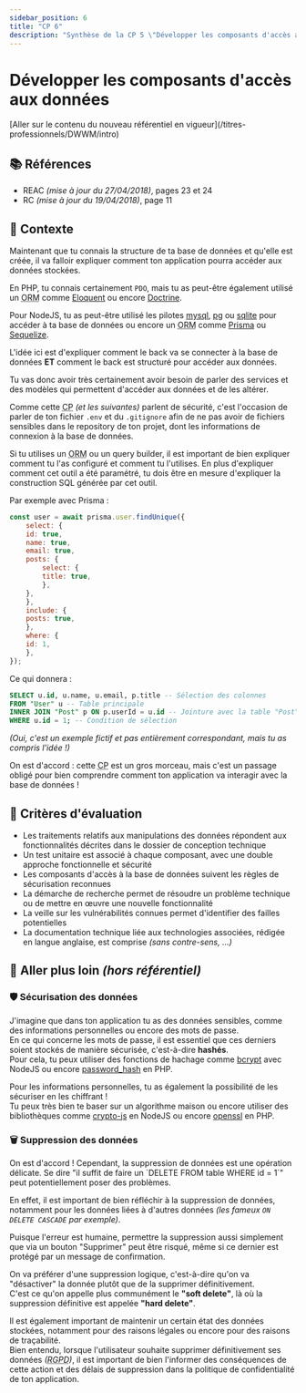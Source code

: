 ```yaml
---
sidebar_position: 6
title: "CP 6"
description: "Synthèse de la CP 5 \"Développer les composants d'accès aux données\" du titre professionnel Développeur Web et Web Mobile (DWWM TP-01280m03, référentiel expiré)."
---
```



# Développer les composants d'accès aux données

<Admonition type="warning" title="Attention, tu es en train de consulter un référentiel expiré !">
  [Aller sur le contenu du nouveau référentiel en vigueur](/titres-professionnels/DWWM/intro)
</Admonition>

## 📚 Références

- REAC _(mise à jour du 27/04/2018)_, pages 23 et 24
- RC _(mise à jour du 19/04/2018)_, page 11

## 🚀 Contexte

Maintenant que tu connais la structure de ta base de données et qu'elle est créée, il va falloir expliquer comment ton application pourra accéder aux données stockées.

En PHP, tu connais certainement `PDO`, mais tu as peut-être également utilisé un <abbr title="Object-Relational Mapping">ORM</abbr>
comme [Eloquent](https://laravel.com/docs/11.x/eloquent) ou encore [Doctrine](https://symfony.com/doc/current/doctrine.html).

Pour NodeJS, tu as peut-être utilisé les pilotes [mysql](https://www.npmjs.com/package/mysql), [pg](https://www.npmjs.com/package/pg) ou
[sqlite](https://www.npmjs.com/package/sqlite) pour accéder à ta base de données ou encore un <abbr title="Object-Relational Mapping">ORM</abbr>
comme [Prisma](https://www.npmjs.com/package/prisma) ou [Sequelize](https://www.npmjs.com/package/sequelize).

L'idée ici est d'expliquer comment le back va se connecter à la base de données **ET** comment le back est structuré pour accéder aux données.

Tu vas donc avoir très certainement avoir besoin de parler des services et des modèles qui permettent d'accéder aux données et de les altérer.

Comme cette <abbr title="Compétence Professionnelle">CP</abbr> _(et les suivantes)_ parlent de sécurité,
c'est l'occasion de parler de ton fichier `.env` et du `.gitignore` afin de ne pas avoir de fichiers sensibles dans le repository de ton projet,
dont les informations de connexion à la base de données.

<Admonition type="warning" title="Utilisation d'ORM/query builder">
  Si tu utilises un <abbr title="Object-Relational Mapping">ORM</abbr> ou un query builder, il est important de bien expliquer comment tu l'as configuré et comment tu l'utilises.  
  En plus d'expliquer comment cet outil a été paramétré, tu dois être en mesure d'expliquer la construction SQL générée par cet outil.

  Par exemple avec Prisma :
  ```javascript showLineNumbers
  const user = await prisma.user.findUnique({
      select: {
      id: true,
      name: true,
      email: true,
      posts: {
          select: {
          title: true,
          },
      },
      },
      include: {
      posts: true,
      },
      where: {
      id: 1,
      },
  });
  ```

  Ce qui donnera :
  ```sql
  SELECT u.id, u.name, u.email, p.title -- Sélection des colonnes
  FROM "User" u -- Table principale
  INNER JOIN "Post" p ON p.userId = u.id -- Jointure avec la table "Post"
  WHERE u.id = 1; -- Condition de sélection
  ```

  _(Oui, c'est un exemple fictif et pas entièrement correspondant, mais tu as compris l'idée !)_
</Admonition> 

On est d'accord : cette <abbr title="Compétence Professionnelle">CP</abbr> est un gros morceau,
mais c'est un passage obligé pour bien comprendre comment ton application va interagir avec la base de données !

## 🎯 Critères d'évaluation

- Les traitements relatifs aux manipulations des données répondent aux fonctionnalités décrites dans le dossier de conception technique
- Un test unitaire est associé à chaque composant, avec une double approche fonctionnelle et sécurité
- Les composants d'accès à la base de données suivent les règles de sécurisation reconnues
- La démarche de recherche permet de résoudre un problème technique ou de mettre en œuvre une nouvelle fonctionnalité
- La veille sur les vulnérabilités connues permet d'identifier des failles potentielles
- La documentation technique liée aux technologies associées, rédigée en langue anglaise, est comprise _(sans contre-sens, ...)_

## 🤯 Aller plus loin _(hors référentiel)_

### 🛡️ Sécurisation des données

J'imagine que dans ton application tu as des données sensibles, comme des informations personnelles ou encore des mots de passe.  
En ce qui concerne les mots de passe, il est essentiel que ces derniers soient stockés de manière sécurisée, c'est-à-dire **hashés**.  
Pour cela, tu peux utiliser des fonctions de hachage comme [bcrypt](https://www.npmjs.com/package/bcrypt) avec NodeJS ou encore [password_hash](https://www.php.net/manual/fr/function.password-hash.php) en PHP.

Pour les informations personnelles, tu as également la possibilité de les sécuriser en les chiffrant !  
Tu peux très bien te baser sur un algorithme maison ou encore utiliser des bibliothèques comme [crypto-js](https://www.npmjs.com/package/crypto-js) en NodeJS ou encore [openssl](https://www.php.net/manual/en/book.openssl.php) en PHP.

### 🗑️ Suppression des données

<Admonition type="quote" title="Un peu de ménage ne fait jamais de mal !">
  On est d'accord ! Cependant, la suppression de données est une opération délicate.  
  Se dire "il suffit de faire un `DELETE FROM table WHERE id = 1`" peut potentiellement poser des problèmes.
</Admonition>

En effet, il est important de bien réfléchir à la suppression de données, notamment pour les données liées à d'autres données _(les fameux `ON DELETE CASCADE` par exemple)_.

Puisque l'erreur est humaine, permettre la suppression aussi simplement que via un bouton "Supprimer" peut être risqué, même si ce dernier est protégé par un message de confirmation.

On va préférer d'une suppression logique, c'est-à-dire qu'on va "désactiver" la donnée plutôt que de la supprimer définitivement.  
C'est ce qu'on appelle plus communément le **"soft delete"**, là où la suppression définitive est appelée **"hard delete"**.

Il est également important de maintenir un certain état des données stockées, notamment pour des raisons légales ou encore pour des raisons de traçabilité.  
Bien entendu, lorsque l'utilisateur souhaite supprimer définitivement ses données _(<abbr title="Règlement Général sur la Protection des Données">RGPD</abbr>)_,
il est important de bien l'informer des conséquences de cette action et des délais de suppression dans la politique de confidentialité de ton application.
